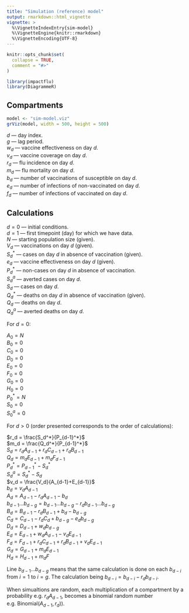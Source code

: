 ```yaml
---
title: "Simulation (reference) model"
output: rmarkdown::html_vignette
vignette: >
  %\VignetteIndexEntry{sim-model}
  %\VignetteEngine{knitr::rmarkdown}
  %\VignetteEncoding{UTF-8}
---
```


```r
knitr::opts_chunk$set(
  collapse = TRUE,
  comment = "#>"
)
```

```r
library(impactflu)
library(DiagrammeR)
```

## Compartments

```r
model <- "sim-model.viz"
grViz(model, width = 500, height = 500)
```

$d$ --- day index.\
$g$ --- lag period.\
$w_d$ --- vaccine effectiveness on day $d$.\
$v_d$ --- vaccine coverage on day $d$.\
$r_d$ --- flu incidence on day $d$.\
$m_d$ --- flu mortality on day $d$.\
$b_d$ --- number of vaccinations of susceptible on day $d$.\
$e_d$ --- number of infections of non-vaccinated on day $d$.\
$f_d$ --- number of infections of vaccinated on day $d$.\

## Calculations

$d=0$ --- initial conditions.\
$d=1$ --- first timepoint (day) for which we have data.\
$N$ --- starting population size (given).\
$V_d$ --- vaccinations on day $d$ (given).\
$S_d^*$ --- cases on day $d$ in absence of vaccination (given).\
$e_d$ --- vaccine effectiveness on day $d$ (given).\
$P_d^*$ --- non-cases on day $d$ in absence of vaccination.\
$S_d^a$ --- averted cases on day $d$.\
$S_d$ --- cases on day $d$.\
$Q_d^*$ --- deaths on day $d$ in absence of vaccination (given).\
$Q_d$ --- deaths on day $d$.\
$Q_d^a$ --- averted deaths on day $d$.\

For $d=0$:

$A_0 = N$\
$B_0 = 0$\
$C_0 = 0$\
$D_0 = 0$\
$E_0 = 0$\
$F_0 = 0$\
$G_0 = 0$\
$H_0 = 0$\
$P_0^* = N$\
$S_0 = 0$\
$S_0^a = 0$\

For $d>0$ (order presented corresponds to the order of calculations):

$r_d = \frac{S_d^*}{P_{d-1}^*}$\
$m_d = \frac{Q_d^*}{P_{d-1}^*}$\
$S_d=r_dA_{d-1} + r_dC_{d-1} + r_dB_{d-1}$\
$Q_d=m_dE_{d-1} + m_dF_{d-1}$\
$P_d^* = P_{d-1}^* - S_d^*$\
$S_d^a = S_d^* - S_d$\
$v_d = \frac{V_d}{A_{d-1}+E_{d-1}}$\
$b_d=v_dA_{d-1}$\
$A_d = A_{d-1} - r_dA_{d-1}-b_d$\
$b_{d-1} ... b_{d-g}=b_{d-1} ... b_{d-g} - r_db_{d-1} ... b_{d-g}$\
$B_d = B_{d-1} - r_dB_{d-1} + b_d - b_{d-g}$\
$C_d = C_{d-1} - r_dC_d + b_{d-g} - e_db_{d-g}$\
$D_d = D_{d-1} + w_db_{d-g}$\
$E_d = E_{d-1} + w_dA_{d-1} - v_dE_{d-1}$\
$F_d = F_{d-1} + r_dC_{d-1} + r_dB_{d-1} + v_dE_{d-1}$\
$G_d = G_{d-1} + m_dE_{d-1}$\
$H_d = H_{d-1} + m_dF$\

Line $b_{d-1} ... b_{d-g}$ means that the same calculation is done on each $b_{d-i}$ from $i=1$ to $i=g$. The calculation being $b_{d-i}=b_{d-i}-r_db_{d-i}$.

When simualtions are random, each multiplication of a compartment by a probability e.g. $r_dA_{d-1}$, becomes a binomial random number e.g. $\text{Binomial}(A_{d-1}, r_d)$).
